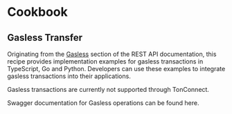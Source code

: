 
# Cookbook

## Gasless Transfer

Originating from the [Gasless](/tonapi/rest-api/gasless) section of the REST API documentation, this recipe provides implementation examples for gasless transactions in TypeScript, Go and Python. Developers can use these examples to integrate gasless transactions into their applications.

<Callout type="warning" emoji="ℹ️">
  Gasless transactions are currently not supported through TonConnect.
</Callout>

Swagger documentation for Gasless operations can be found <ExternalLink href={getLinkToSwaggerTag(SWAGGER_TAGS.GASLESS)}>here</ExternalLink>.

<ExampleTabs>
  <ExampleTab label="TypeScript">
    <GaslessTs />
  </ExampleTab>

  <ExampleTab label="JS (with fetch)">
    <GaslessJs />
  </ExampleTab>

  <ExampleTab label="Go">
    <GaslessGo />
  </ExampleTab>

  <ExampleTab label="Python">
    <GaslessPy />
  </ExampleTab>
</ExampleTabs>
